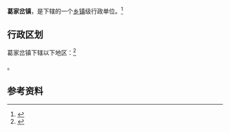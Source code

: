 {{中国乡级行政区|62/11/02/112/000}}

'''葛家岔镇'''，是{{PRC admin/fullname|62/11/02/112/000|3}}下辖的一个[[乡镇|乡镇]]级行政单位。<ref>{{PRC admin/ref sgc|{{PRC admin/parent|62/11/02/112/000}}}}</ref>

== 行政区划 ==

葛家岔镇下辖以下地区：<ref>{{PRC admin/ref sgc|62/11/02/112/000}}</ref>

{{PRC admin/children|62/11/02/112/000}}。

== 参考资料 ==

{{reflist}}

{{行政区划小作品}}
{{PRC admin/navcat|62/11/02/112/000}}